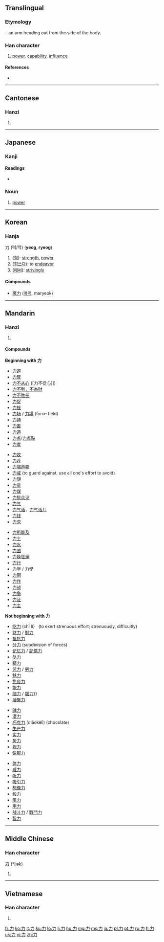 {{xsee|[[カ]] (katakana)}}
==Translingual==
{{stroke order|type=animate}}

===Etymology===
{{liushu|p}} – an arm bending out from the side of the body.
{{Han etyl}}

===Han character===
{{Han char|rn=19|rad=力|as=00|sn=2|four=4002<sub>7</sub>|canj=大尸 (KS)}}

# [[power]], [[capability]], [[influence]]

====References====
* {{Han ref|kx=0146.050|dkj=02288|dj=0327.310|hdz=10364.040|uh=529B|ud=21147|bh=A44F|bd=42063}}

----

==Cantonese==

===Hanzi===
{{yue-hanzi|jyut=[[lik6]]|y=lik6}}

# {{defn|Cantonese|sort=力00}}

----

==Japanese==

===Kanji===
{{ja-kanji|grade=1|rs=力00}}

====Readings====
* {{ja-readings|on=[[りょく]] (ryoku), [[りき]] (riki)|kun=[[ちから]] (chikara), [[つとめる]] (tsutomeru), [[りきむ]] (rikimu)|nanori=[[じから]] (jikara), [[つとむ]] (tsutomu)|nadzuke=[[いさお]] (isao), [[いさむ]] (isamu), [[お]] (o), [[か]] (ka), [[ちか]] (chika), [[ちから]] (chikara), [[つとむ]] (tsutomu), [[よし]] (yoshi)}}

===Noun===
{{ja-noun|k|hira=ちから|rom=chikara}}

# [[power]]

----

==Korean==

===Hanja===
力 (력/역) ('''yeog, ryeog''')

# ([[힘]]): [[strength]], [[power]]
# ([[힘쓰다]]): to [[endeavor]] 
# ([[애써]]): [[striving]]ly 

<!-- {{ko-hanja|hangeul=[[력]]>[[역]]|eumhun=[[힘]]|rv=ryeok>yeok|mr=ryŏk>yŏk|y=lyek>yek}}

# {{defn|Korean|sort=力00}} -->

====Compounds====
* [[魔力]] ([[마력]], maryeok)

----

==Mandarin==

===Hanzi===
{{cmn-hanzi|pin=[[lì]] ([[li4]])|wg=li<sup>4</sup>}}

# {{defn|Mandarin|sort=力00}}

===='''Compounds'''====
'''Beginning with 力'''
{{top3}}
* [[力避]]
* [[力臂]]
* [[力不从心]] ([力不從心]])
* [[力不到，不為財]]
* [[力不胜任]]
* [[力促]]
* [[力挫]]
* [[力场]] / [[力場]] (force field)
* [[力持]]
* [[力畜]]
* [[力道]]
* [[力点]]/[[力点點]]
* [[力度]]
{{mid3}}
* [[力攻]]
* [[力荐]]
*[[力竭声嘶]]
* [[力戒]] (to guard against, use all one's effort to avoid)
* [[力矩]]
* [[力量]]
* [[力谋]]
* [[力排众议]]
* [[力气]]
* [[力气活]]，[[力气活儿]]
* [[力钱]]
* [[力求]]
{{mid3}}
* [[力所能及]]
* [[力士]]
* [[力水]]
* [[力图]]
* [[力挽狂澜]]
* [[力行]]
* [[力学]] / [[力學]]
* [[力阻]]
* [[力作]]
* [[力战]]
* [[力争]]
* [[力证]]
* [[力主]]
{{bottom3}}

'''Not beginning with 力'''
{{top3}}
* [[吃力]] (chī lì） (to exert strenuous effort; strenuously, difficultly)
* [[财力]] / [[財力]]
* [[抵抗力]]
* [[分力]] (subdivision of forces)
* [[记忆力]] / [[記憶力]]
* [[尽力]]
* [[精力]]
* [[劳力]] / [[勞力]]
* [[魅力]]
* [[免疫力]]
* [[能力]]
* [[脑力]] / [[腦力]]}}
* [[凝聚力]]
{{mid3}}
* [[魄力]]
* [[潜力]]
* [[巧克力]] (qiǎokèlì) (chocolate)
* [[生产力]]
* [[实力]]
* [[势力]]
* [[视力]]
* [[说服力]]
{{mid3}}
* [[体力]]
* [[威力]]
* [[听力]]
* [[吸引力]]
* [[想像力]]
* [[毅力]]
* [[阻力]]
* [[用力]]
* [[战斗力]] / [[戰鬥力]]
* [[智力]]
{{bottom}}
----

==Middle Chinese==

===Han character===
'''力''' (*[[liək]])<!--asterisk indicates that this character appears more than four times in the Tang Dynasty corpus of literature-->

# {{defn|Middle Chinese|sort=力00}}

----

==Vietnamese==

===Han character===
{{vi-hantu|[[lực]], [[sức]], [[sực]], [[sựt]]|rs=力00}}

# {{defn|Vietnamese|sort=力00}}

[[fr:力]]
[[ko:力]]
[[it:力]]
[[ku:力]]
[[lo:力]]
[[li:力]]
[[hu:力]]
[[mg:力]]
[[ms:力]]
[[ja:力]]
[[pl:力]]
[[pt:力]]
[[ru:力]]
[[fi:力]]
[[uk:力]]
[[vi:力]]
[[zh:力]]